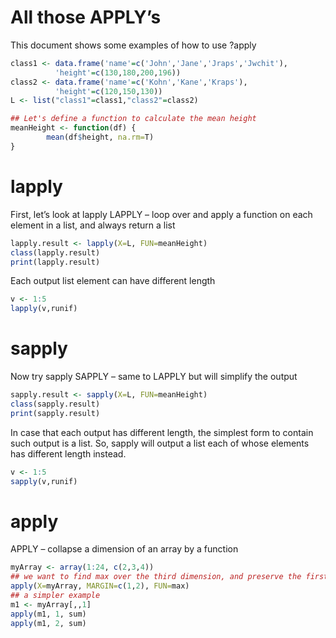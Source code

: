 All those APPLY's
========================================================

This document shows some examples of how to use ?apply

```r
class1 <- data.frame('name'=c('John','Jane','Jraps','Jwchit'),
          'height'=c(130,180,200,196))
class2 <- data.frame('name'=c('Kohn','Kane','Kraps'),
          'height'=c(120,150,130))
L <- list("class1"=class1,"class2"=class2)

## Let's define a function to calculate the mean height
meanHeight <- function(df) {
        mean(df$height, na.rm=T)
}
```

lapply
========================================================
First, let's look at lapply
LAPPLY -- loop over and apply a function on each element in a list, and always return a list

```r
lapply.result <- lapply(X=L, FUN=meanHeight)
class(lapply.result)
print(lapply.result)
```

Each output list element can have different length
```r
v <- 1:5
lapply(v,runif)
```

sapply
========================================================
Now try sapply
SAPPLY -- same to LAPPLY but will simplify the output

```r
sapply.result <- sapply(X=L, FUN=meanHeight)
class(sapply.result)
print(sapply.result)
```

In case that each output has different length, the simplest form to contain such output is a list.
So, sapply will output a list each of whose elements has different length instead.
```r
v <- 1:5
sapply(v,runif)
```

apply
========================================================
APPLY -- collapse a dimension of an array by a function
```r
myArray <- array(1:24, c(2,3,4))
## we want to find max over the third dimension, and preserve the first and second dim.
apply(X=myArray, MARGIN=c(1,2), FUN=max)
## a simpler example
m1 <- myArray[,,1]
apply(m1, 1, sum)
apply(m1, 2, sum)
```